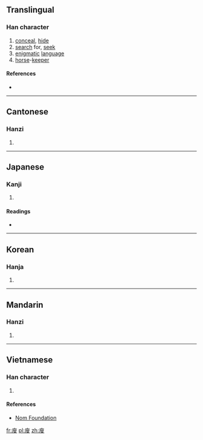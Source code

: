 ==Translingual==

===Han character===
{{Han char|rn=53|rad=广|as=10|sn=13|four=0024<sub>7</sub>|canj=戈竹X水 (IHXE)|ids=⿸[[广]][[叟]]}}

# [[conceal]], [[hide]]
# [[search]] for, [[seek]]
# [[enigmatic]] [[language]]
# [[horse]]-[[keeper]]

====References====
* {{Han ref|kx=0349.140|dkj=09438|dj=0660.020|hdz=20895.050|uh=5ECB|ud=24267|bh=DD60|bd=56672}}

----

==Cantonese==

===Hanzi===
{{yue-hanzi|jyut=[[sau1]]|y=sau1}}

# {{defn|lang=yue|sort=广10}}

----

==Japanese==

===Kanji===
{{ja-kanji|grade=|rs=广10}}

# {{defn|lang=ja|sort=广10}}

====Readings====
* {{ja-readings|on=[[しゅう]] (shū), [[しゅ]] (shu), [[そう]] (sō), [[す]] (su)|kun=[[かくす]] (kakusu)}}

----

==Korean==

===Hanja===
{{ko-hanja|hangeul=수|rv=su|mr=su}}

# {{defn|lang=ko|sort=广10}}

----

==Mandarin==

===Hanzi===
{{cmn-hanzi|pin=[[sōu]] ([[sou1]])|wg=sou<sup>1</sup>}}

# {{defn|lang=cmn|sort=广10}}

----

==Vietnamese==

===Han character===
{{vi-readings|rs=广10| hanviet = sưu}}

# {{defn|lang=vi|sort=广10}}

====References====
*[http://nomfoundation.org/common/nom_details.php?codepoint=5ecb Nom Foundation]

[[fr:廋]]
[[pl:廋]]
[[zh:廋]]